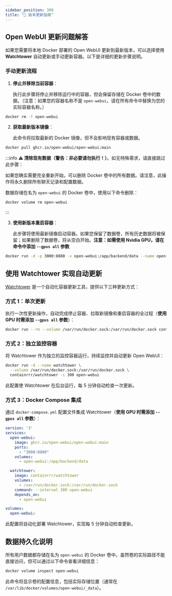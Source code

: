 ```yaml
---
sidebar_position: 300
title: "🔄 版本更新指南"
---
```


## Open WebUI 更新问题解答

如果您需要将本地 Docker 部署的 Open WebUI 更新到最新版本，可以选择使用 **Watchtower** 自动更新或手动更新容器。以下是详细的更新步骤说明。

### 手动更新流程

1. **停止并移除当前容器**：

   执行此步骤将停止并移除运行中的容器，但会保留存储在 Docker 卷中的数据。（注意：如果您的容器名称不是 `open-webui`，请在所有命令中替换为您的实际容器名称。）

```bash
docker rm -f open-webui
```

2. **获取最新版本镜像**：

   此命令将拉取最新的 Docker 镜像，但不会影响现有容器或数据。

```bash
docker pull ghcr.io/open-webui/open-webui:main
```

:::info
**⚠️ 清除现有数据（警告：非必要请勿执行！）**。如无特殊需求，请直接跳过此步骤：

   如果您确实需要完全重新开始，可以删除 Docker 卷中的所有数据。请注意，此操作将永久删除所有聊天记录和配置数据。

   数据存储在名为 `open-webui` 的 Docker 卷中，使用以下命令删除：

```bash
docker volume rm open-webui
```
:::

3. **使用新版本重启容器**：

   此步骤将使用最新镜像启动容器。如果您保留了数据卷，所有历史数据将被保留；如果删除了数据卷，将从空白开始。**注意：如需使用 Nvidia GPU，请在命令中添加 `--gpus all` 参数**

```bash
docker run -d -p 3000:8080 -v open-webui:/app/backend/data --name open-webui ghcr.io/open-webui/open-webui:main
```

## 使用 Watchtower 实现自动更新

[Watchtower](https://containrrr.dev/watchtower/) 是一个自动化容器更新工具，提供以下三种更新方式：

### 方式 1：单次更新

执行一次性更新操作，自动完成停止容器、拉取新镜像和重启容器的全过程（**使用 GPU 时需添加 `--gpus all` 参数**）：

```bash
docker run --rm --volume /var/run/docker.sock:/var/run/docker.sock containrrr/watchtower --run-once open-webui
```

### 方式 2：独立监控容器

将 Watchtower 作为独立的监控容器运行，持续监控并自动更新 Open WebUI：

```bash
docker run -d --name watchtower \
  --volume /var/run/docker.sock:/var/run/docker.sock \
  containrrr/watchtower -i 300 open-webui
```

此配置使 Watchtower 在后台运行，每 5 分钟自动检查一次更新。

### 方式 3：Docker Compose 集成

通过 `docker-compose.yml` 配置文件集成 Watchtower（**使用 GPU 时需添加 `--gpus all` 参数**）：

```yml
version: '3'
services:
  open-webui:
    image: ghcr.io/open-webui/open-webui:main
    ports:
      - "3000:8080"
    volumes:
      - open-webui:/app/backend/data

  watchtower:
    image: containrrr/watchtower
    volumes:
      - /var/run/docker.sock:/var/run/docker.sock
    command: --interval 300 open-webui
    depends_on:
      - open-webui

volumes:
  open-webui:
```

此配置将自动化部署 Watchtower，实现每 5 分钟自动检查更新。

## 数据持久化说明

所有用户数据都存储在名为 `open-webui` 的 Docker 卷中。虽然卷的实际路径不能直接访问，但可以通过以下命令查看详细信息：

```bash
docker volume inspect open-webui
```

此命令将显示卷的配置信息，包括实际存储位置（通常在 `/var/lib/docker/volumes/open-webui/_data`）。
